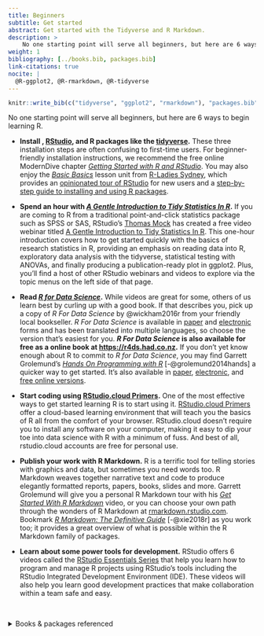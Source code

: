 ```yaml
---
title: Beginners
subtitle: Get started
abstract: Get started with the Tidyverse and R Markdown.
description: >
    No one starting point will serve all beginners, but here are 6 ways to begin learning R.
weight: 1
bibliography: [../books.bib, packages.bib] 
link-citations: true
nocite: | 
  @R-ggplot2, @R-rmarkdown, @R-tidyverse
---
```


```r
knitr::write_bib(c("tidyverse", "ggplot2", "rmarkdown"), "packages.bib") 
```


No one starting point will serve all beginners, but here are 6 ways to begin learning R.

- __Install [<i class="fab fa-r-project"></i>](https://cloud.r-project.org/), [RStudio](http://www.rstudio.com/download), and R packages like the [tidyverse](https://www.tidyverse.org/).__ These three installation steps are often confusing to first-time users. For beginner-friendly installation instructions, we recommend the free online ModernDive chapter [_Getting Started with R and RStudio_](https://moderndive.netlify.com/1-getting-started.html). You may also enjoy the [_Basic Basics_](https://rladiessydney.org/post/2018/11/05/basicbasics/) lesson unit from [R-Ladies Sydney](https://rladiessydney.org), which provides an [opinionated tour of RStudio](https://rladiessydney.org/post/2018/11/05/basicbasics-1/) for new users and a [step-by-step guide to installing and using R packages](https://rladiessydney.org/post/2018/11/05/basicbasics-2/).

- __Spend an hour with [*A Gentle Introduction to Tidy Statistics In R*](https://resources.rstudio.com/webinars/a-gentle-introduction-to-tidy-statistics-in-r).__ If you are coming to R from a traditional point-and-click statistics package such as SPSS or SAS, RStudio's [Thomas Mock](https://twitter.com/thomas_mock) has created a free video webinar titled [A Gentle Introduction to Tidy Statistics In R](https://resources.rstudio.com/webinars/a-gentle-introduction-to-tidy-statistics-in-r). This one-hour introduction covers how to get started quickly with the basics of research statistics in R, providing an emphasis on reading data into R, exploratory data analysis with the tidyverse, statistical testing with ANOVAs, and finally producing a publication-ready plot in ggplot2. Plus, you'll find a host of other RStudio webinars and videos to explore via the topic menus on the left side of that page.

- __Read [*R for Data Science*](https://r4ds.had.co.nz).__ While videos are great for some, others of us learn best by curling up with a good book. If that describes you, pick up a copy of *R For Data Science* by @wickham2016r from your friendly local bookseller. *R For Data Science* is available in [paper](https://www.amazon.com/Data-Science-Transform-Visualize-Model-dp-1491910399/dp/1491910399/ref=mt_paperback?_encoding=UTF8&me=&qid=1562083100) and [electronic](https://www.amazon.com/Data-Science-Transform-Visualize-Model-ebook-dp-B01NAJAEN5/dp/B01NAJAEN5/ref=mt_kindle?_encoding=UTF8&me=&qid=1562083100) forms and has been translated into multiple languages, so choose the version that's easiest for you. **_R For Data Science_ is also available for free as a online book at [https://r4ds.had.co.nz](https://r4ds.had.co.nz).** If you don't yet know enough about R to commit to *R for Data Science*, you may find Garrett Grolemund's [*Hands On Programming with R*](https://rstudio-education.github.io/hopr/) [-@grolemund2014hands] a quicker way to get started. It's also available in [paper](https://www.amazon.com/Hands-Programming-Write-Functions-Simulations/dp/1449359019), [electronic](https://www.amazon.com/Hands-Programming-Write-Functions-Simulations-ebook-dp-B00LPUIB8C/dp/B00LPUIB8C/ref=mt_kindle?_encoding=UTF8&me=&qid=), and [free online versions](https://rstudio-education.github.io/hopr/).

- __Start coding using [RStudio.cloud Primers](https://rstudio.cloud/learn/primers).__ One of the most effective ways to get started learning R is to start using it. [RStudio.cloud Primers](https://rstudio.cloud/learn/primers) offer a cloud-based learning environment that will teach you the basics of R all from the comfort of your browser. RStudio.cloud doesn't require you to install any software on your computer, making it easy to dip your toe into data science with R with a minimum of fuss. And best of all, rstudio.cloud accounts are free for personal use.

- __Publish your work with R Markdown.__ R is a terrific tool for telling stories with graphics and data, but sometimes you need words too. R Markdown weaves together narrative text and code to produce elegantly formatted reports, papers, books, slides and more. Garrett Grolemund will give you a personal R Markdown tour with his [*Get Started With R Markdown*](https://resources.rstudio.com/the-essentials-of-data-science/getting-started-with-r-markdown-60-02) video, or you can choose your own path through the wonders of R Markdown at [rmarkdown.rstudio.com](https://rmarkdown.rstudio.com). Bookmark [*R Markdown: The Definitive Guide*](https://rstudio-education.github.io/hopr/) [-@xie2018r] as you work too; it provides a great overview of what is possible within the R Markdown family of packages.

- __Learn about some power tools for development.__ RStudio offers 6 videos called the [RStudio Essentials Series](https://resources.rstudio.com) that help you learn how to program and manage R projects using RStudio's tools including the RStudio Integrated Development Environment (IDE). These videos will also help you learn good development practices that make collaboration within a team safe and easy.

\


<details><summary>Books & packages referenced</summary>
<p>


